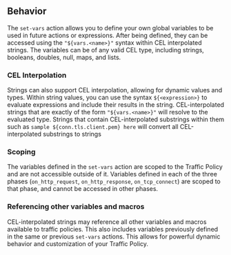 ## Behavior

The `set-vars` action allows you to define your own global variables to be used in future actions or expressions. After being defined,
they can be accessed using the `"${vars.<name>}"` syntax within CEL interpolated strings. The variables can be of any valid CEL type,
including strings, booleans, doubles, null, maps, and lists.

### CEL Interpolation

Strings can also support CEL interpolation, allowing for dynamic values and types. Within string values, you can use the syntax `${<expression>}` to evaluate expressions and include their results in the string.
CEL-interpolated strings that are exactly of the form `"${vars.<name>}"` will resolve to the evaluated type. Strings that contain CEL-interpolated substrings within them such as `sample ${conn.tls.client.pem} here` will convert all CEL-interpolated substrings to strings

### Scoping

The variables defined in the `set-vars` action are scoped to the Traffic Policy and are not accessible outside of it. Variables defined in each of the three phases (`on_http_request`, `on_http_response`, `on_tcp_connect`) are scoped to that phase, and cannot be accessed in other phases.

### Referencing other variables and macros

CEL-interpolated strings may reference all other variables and macros available to traffic policies. This also includes variables previously defined in the same or previous `set-vars` actions. This allows for powerful dynamic behavior and customization of your Traffic Policy.
